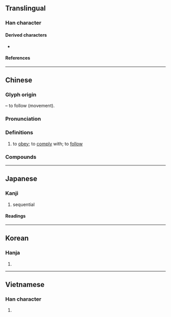 {{character info}}
==Translingual==

===Han character===
{{Han char|rn=60|rad=彳|as=09|sn=12|four=22264|canj=HOHJU|ids=⿰彳盾}}

====Derived characters====
* {{l|mul|[[㵌]], [[𣛝]], [[𦅑]], [[𧝩]]}}

====References====
{{Han ref|kx=0369.280|dkj=10187|dj=0696.020|hdz=20835.040|uh=5FAA}}

----

==Chinese==
{{zh-forms}}

===Glyph origin===
{{Han etym}}
{{Han compound|彳|t1=movement|盾|ls=psc|c1=s|c2=p}} – to follow (movement).

===Pronunciation===
{{zh-pron
|m=xún
|m-s=
|c=ceon4
|c-t=
|g=
|h=pfs=sùn
|j=
|mb=
|md=
|mn=sûn
|mn-t=sung5
|w=
|x=
|mc=y
|oc=y
|cat=v
}}

===Definitions===
{{zh-hanzi}}

# to [[obey]]; to [[comply]] with; to [[follow]]
#: {{zh-x|循-著[着]{zhe} 老師 的 指示|following the teacher's instructions}}

===Compounds===
{{zh-der|因循守舊|徼循|循俗|循環反覆|侵蝕循環|小循環|單循環賽|循吏|循循善誘|循規蹈矩|循理|循陔|因循坐誤|惡性循環|循聲附會|循默|循階|循衣摸床|循良|循線|循環賽|循環論證|循環系統|循環小數|循環制|循環不息|循環|循流|循次而進|循循誘人|循序|循常習故|循尚|循名責實|循名課實|循名考實|循名督實|循名校實|循分|循例|岩石循環|天道循環|天理循環|大循環|因循苟且|依循|循序漸進|因循|循常|拊循|水氣循環|景氣循環|氮循環|碳循環|持循|遵循|蹲循|肺循環|責實循名|血循環|蹈矩循規|體循環|血液循環|蹈規循矩|循道宗}}

----

==Japanese==

===Kanji===
{{ja-kanji|grade=c|rs=彳09}}

# sequential

====Readings====
{{ja-readings
|goon=じゅん
|kanon=しゅん
|kun=したが-う
}}

----

==Korean==

===Hanja===
{{ko-hanja|hangeul=순}}

# {{rfdef|ko|sort=彳09}}

----

==Vietnamese==

===Han character===
{{vi-hantu|[[tuần]]|rs=彳09}}

# {{rfdef|vi|sort=彳09}}